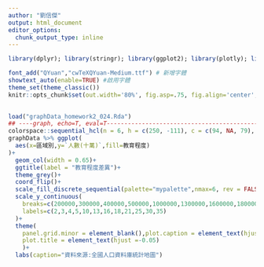 ```yaml
---
author: "劉信傑"
output: html_document
editor_options: 
  chunk_output_type: inline
---
```


```r


library(dplyr); library(stringr); library(ggplot2); library(plotly); library(lubridate); library(readr); library(tidyr); library(showtext); library(colorspace); library(magrittr)

font_add("QYuan","cwTeXQYuan-Medium.ttf") # 新增字體
showtext_auto(enable=TRUE) #啟用字體
theme_set(theme_classic())
knitr::opts_chunk$set(out.width='80%', fig.asp=.75, fig.align='center', fig.showtext=T)

 
load("graphData_homework2_024.Rda")
## ----graph, echo=T, eval=T-----------------------------------------------
colorspace::sequential_hcl(n = 6, h = c(250, -111), c = c(94, NA, 79), l = c(7, 93), power = c(0.7, 1.3),                           register = "mypalette")
graphData %>% ggplot(
  aes(x=區域別,y=`人數(十萬)`,fill=教育程度)
)+
  geom_col(width = 0.65)+
  ggtitle(label = "教育程度差異")+
  theme_grey()+
  coord_flip()+
  scale_fill_discrete_sequential(palette="mypalette",nmax=6, rev = FALSE)+
  scale_y_continuous(
    breaks=c(200000,300000,400000,500000,1000000,1300000,1600000,1800000,2100000,2500000,3000000,3500000),
    labels=c(2,3,4,5,10,13,16,18,21,25,30,35)
  )+
  theme(
    panel.grid.minor = element_blank(),plot.caption = element_text(hjust = +1.1),
    plot.title = element_text(hjust =-0.05)
    )+
  labs(caption="資料來源:全國人口資料庫統計地圖") 
```
 
